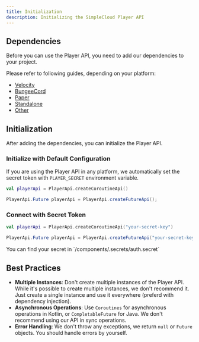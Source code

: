 ```yaml
---
title: Initialization
description: Initializing the SimpleCloud Player API
---
```


## Dependencies

Before you can use the Player API, you need to add our dependencies to your project.

Please refer to following guides, depending on your platform:

- [Velocity](/docs/developers/getting-started/velocity)
- [BungeeCord](/docs/developers/getting-started/bungeecord)
- [Paper](/docs/developers/getting-started/paper)
- [Standalone](/docs/developers/getting-started/standalone)
- [Other](/docs/developers/getting-started/other)

## Initialization

After adding the dependencies, you can initialize the Player API.

### Initialize with Default Configuration

If you are using the Player API in any platform, we automatically set the secret token with `PLAYER_SECRET` environment variable.

```kotlin tab="Kotlin"
val playerApi = PlayerApi.createCoroutineApi()
```

```java tab="Java"
PlayerApi.Future playerApi = PlayerApi.createFutureApi();
```

### Connect with Secret Token

```kotlin tab="Kotlin"
val playerApi = PlayerApi.createCoroutineApi("your-secret-key")
```

```java tab="Java"
PlayerApi.Future playerApi = PlayerApi.createFutureApi("your-secret-key");
```

<Callout>
    You can find your secret in `<installation-dir>/components/.secrets/auth.secret`
</Callout>

## Best Practices

- **Multiple Instances**: Don't create multiple instances of the Player API. While it's possible to create multiple instances, we don't recommend it. Just create a single instance and use it everywhere (preferd with dependency injection).
- **Asynchronous Operations**: Use `Coroutines` for asynchronous operations in Kotlin, or `CompletableFuture` for Java. We don't recommend using our API in sync operations.
- **Error Handling**: We don't throw any exceptions, we return `null` or `Future` objects. You should handle errors by yourself.
